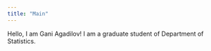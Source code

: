 ```yaml
---
title: "Main"
---
```

      
Hello, I am Gani Agadilov! I am a graduate student of Department of Statistics.
